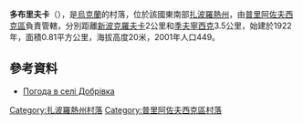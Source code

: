 {{coord|46|42|14|N|35|32|58|E|scale:100000|display=title}}

'''多布里夫卡'''（{{lang-uk|Добрівка}}），是[[烏克蘭|烏克蘭]]的村落，位於該國東南部[[扎波羅熱州|扎波羅熱州]]，由[[普里阿佐夫西克區|普里阿佐夫西克區]]負責管轄，分別距離[[新波克羅夫卡_(普里阿佐夫西克區)|新波克羅夫卡]]2公里和[[季夫寧西克|季夫寧西克]]3.5公里，始建於1922年，面積0.81平方公里，海拔高度20米，2001年人口449。

==參考資料==
* [http://weather.in.ua/ua/zaporozhskaja/6949 Погода в селі Добрівка] {{Wayback|url=http://weather.in.ua/ua/zaporozhskaja/6949 |date=20111220045515 }}

[[Category:扎波羅熱州村落|Category:扎波羅熱州村落]]
[[Category:普里阿佐夫西克區村落|Category:普里阿佐夫西克區村落]]


{{Zaporizhia-geo-stub}}